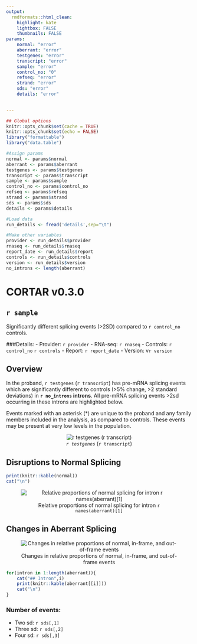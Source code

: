 ```yaml
---
output:
  rmdformats::html_clean:
    highlight: kate
    lightbox: FALSE
    thumbnails: FALSE
params:
    normal: "error"
    aberrant: "error"
    testgenes: "error"
    transcript: "error"
    sample: "error"
    control_no: "0"
    refseq: "error"
    strand: "error"
    sds: "error"
    details: "error"

    
---
```

```r
## Global options
knitr::opts_chunk$set(cache = TRUE)
knitr::opts_chunk$set(echo = FALSE)
library("formattable")
library("data.table")

```

```r
#Assign params
normal <- params$normal
aberrant <- params$aberrant
testgenes <- params$testgenes
transcript <- params$transcript
sample <- params$sample
control_no <- params$control_no
refseq <- params$refseq
strand <- params$strand
sds <- params$sds
details <- params$details

#Load data
run_details <- fread('details',sep="\t")

#Make other variables
provider <- run_details$provider
rnaseq <- run_details$rnaseq
report_date <- run_details$report
controls <- run_details$controls
version <- run_details$version
no_introns <- length(aberrant)

```
# CORTAR v0.3.0
## `r sample`
Significantly different splicing events (>2SD) compared to `r control_no` controls.

###Details:
- Provider: `r provider`
- RNA-seq: `r rnaseq`
- Controls: `r control_no` `r controls`
- Report: `r report_date`
- Version: v`r version`


## Overview

In the proband, `r testgenes` (`r transcript`) has pre-mRNA splicing events which are significantly different to controls (>5% change, >2 standard deviations) in **`r no_introns` introns**. All pre-mRNA splicing events >2sd occurring in these introns are highlighted below.

Events marked with an asterisk (*) are unique to the proband and any family members included in the analysis, as compared to controls. These events may be present at very low levels in the population.


<center>

![*`r testgenes`* (`r transcript`)](full_gene_figure.png)

</center>

## Disruptions to Normal Splicing

```r
print(knitr::kable(normal))
cat("\n")
```
<center>

![Relative proportions of normal splicing for intron `r names(aberrant)[1]`](normal_change_barplot.png)

</center>


## Changes in Aberrant Splicing

<center>

![Changes in relative proportions of normal, in-frame, and out-of-frame events](splicing_frame_consequences.png)

</center>

```r
for(intron in 1:length(aberrant)){
    cat("## Intron",i)
    print(knitr::kable(aberrant[[i]]))
    cat("\n")
}
```

### Number of events:
- Two sd: `r sds[,1]`
- Three sd: `r sds[,2]`
- Four sd: `r sds[,3]`

